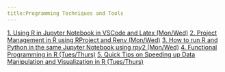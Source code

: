 ```yaml
---
title:Programming Techniques and Tools
---
```

[1. Using R in Jupyter Notebook in  VSCode and Latex (Mon/Wed)](https://youtu.be/B5anK7XBXrg)
[2. Project Management in R using RProject and Renv (Mon/Wed)](https://www.youtube.com/watch?v=kBkpIck87Ys)
[3. How to run R and Python in the same Jupyter Notebook using rpy2 (Mon/Wed)](https://www.youtube.com/watch?v=pFi11WIDi0E)
[4. Functional Programming in R (Tues/Thurs)](https://www.youtube.com/watch?v=AAMZFA-eQM8&ab_channel=emm2293)
[5. Quick Tips on Speeding up Data Manipulation and Visualization in R (Tues/Thurs)](https://youtu.be/E4M39IxvvtI)

